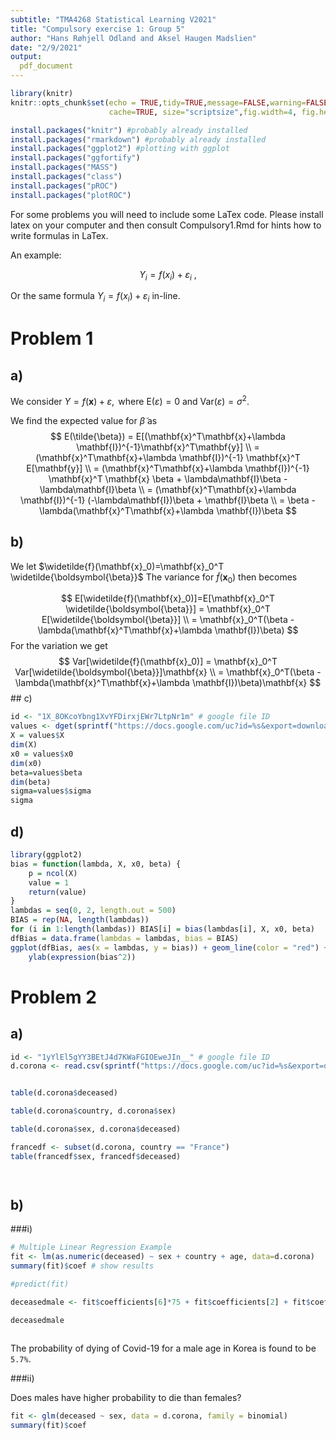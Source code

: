 ```yaml
---
subtitle: "TMA4268 Statistical Learning V2021"
title: "Compulsory exercise 1: Group 5"
author: "Hans Røhjell Odland and Aksel Haugen Madslien"
date: "2/9/2021"
output: 
  pdf_document
---
```

  
```r
library(knitr)
knitr::opts_chunk$set(echo = TRUE,tidy=TRUE,message=FALSE,warning=FALSE,strip.white=TRUE,prompt=FALSE,
                      cache=TRUE, size="scriptsize",fig.width=4, fig.height=3)
```

```r
install.packages("knitr") #probably already installed
install.packages("rmarkdown") #probably already installed
install.packages("ggplot2") #plotting with ggplot
install.packages("ggfortify")  
install.packages("MASS")
install.packages("class")
install.packages("pROC")
install.packages("plotROC")
```




For some problems you will need to include some LaTex code. Please install latex on your computer and then consult Compulsory1.Rmd for hints how to write formulas in LaTex. 

An example:

$$Y_i  = f(x_i) + \varepsilon_i \ ,$$

Or the same formula $Y_i  = f(x_i) + \varepsilon_i$ in-line.


# Problem 1

## a)
 We consider $Y=f(\mathbf {x})+\varepsilon, \text{ where } \text{E}(\varepsilon)=0 \text{ and } \text{Var}(\varepsilon)=\sigma^2.$
 
We find the expected value for $\tilde{\beta}$ as 
$$
  E(\tilde{\beta}) = E[(\mathbf{x}^T\mathbf{x}+\lambda \mathbf{I})^{-1}\mathbf{x}^T\mathbf{y}] \\
  = (\mathbf{x}^T\mathbf{x}+\lambda \mathbf{I})^{-1} \mathbf{x}^T E[\mathbf{y}] \\
  = (\mathbf{x}^T\mathbf{x}+\lambda \mathbf{I})^{-1} \mathbf{x}^T \mathbf{x} \beta + \lambda\mathbf{I}\beta - \lambda\mathbf{I}\beta \\
  = (\mathbf{x}^T\mathbf{x}+\lambda \mathbf{I})^{-1} (-\lambda\mathbf{I})\beta + \mathbf{I}\beta \\
  = \beta - \lambda(\mathbf{x}^T\mathbf{x}+\lambda \mathbf{I})\beta
$$

## b)
 We let $\widetilde{f}(\mathbf{x}_0)=\mathbf{x}_0^T \widetilde{\boldsymbol{\beta}}$ The variance for $\widetilde{f}(\mathbf{x}_0)$ then becomes
 
 $$
 E[\widetilde{f}(\mathbf{x}_0)]=E[\mathbf{x}_0^T \widetilde{\boldsymbol{\beta}}] 
 = \mathbf{x}_0^T E[\widetilde{\boldsymbol{\beta}}] \\
 = \mathbf{x}_0^T(\beta - \lambda(\mathbf{x}^T\mathbf{x}+\lambda \mathbf{I})\beta)
 $$
 For the variation we get 
 $$
 Var[\widetilde{f}(\mathbf{x}_0)] = \mathbf{x}_0^T Var[\widetilde{\boldsymbol{\beta}}]\mathbf{x} \\
 = \mathbf{x}_0^T(\beta - \lambda(\mathbf{x}^T\mathbf{x}+\lambda \mathbf{I})\beta)\mathbf{x}
 $$
## c)



```r
id <- "1X_8OKcoYbng1XvYFDirxjEWr7LtpNr1m" # google file ID
values <- dget(sprintf("https://docs.google.com/uc?id=%s&export=download", id))
X = values$X
dim(X)
x0 = values$x0
dim(x0)
beta=values$beta
dim(beta)
sigma=values$sigma
sigma
```

## d) 

```r
library(ggplot2)
bias = function(lambda, X, x0, beta) {
    p = ncol(X)
    value = 1
    return(value)
}
lambdas = seq(0, 2, length.out = 500)
BIAS = rep(NA, length(lambdas))
for (i in 1:length(lambdas)) BIAS[i] = bias(lambdas[i], X, x0, beta)
dfBias = data.frame(lambdas = lambdas, bias = BIAS)
ggplot(dfBias, aes(x = lambdas, y = bias)) + geom_line(color = "red") + xlab(expression(lambda)) + 
    ylab(expression(bias^2))
```

 

# Problem 2

## a) 

```r
id <- "1yYlEl5gYY3BEtJ4d7KWaFGIOEweJIn__" # google file ID
d.corona <- read.csv(sprintf("https://docs.google.com/uc?id=%s&export=download", id),header=T)


table(d.corona$deceased)

table(d.corona$country, d.corona$sex)

table(d.corona$sex, d.corona$deceased)

francedf <- subset(d.corona, country == "France")
table(francedf$sex, francedf$deceased)




```
## b) 
###i)
```r

# Multiple Linear Regression Example
fit <- lm(as.numeric(deceased) ~ sex + country + age, data=d.corona)
summary(fit)$coef # show results

#predict(fit)

deceasedmale <- fit$coefficients[6]*75 + fit$coefficients[2] + fit$coefficients[5]

deceasedmale



```

The probability of dying of Covid-19 for a male age in Korea is found to be `5.7%`.


###ii)

Does males have higher probability to die than females?

```r

fit <- glm(deceased ~ sex, data = d.corona, family = binomial)
summary(fit)$coef




```


